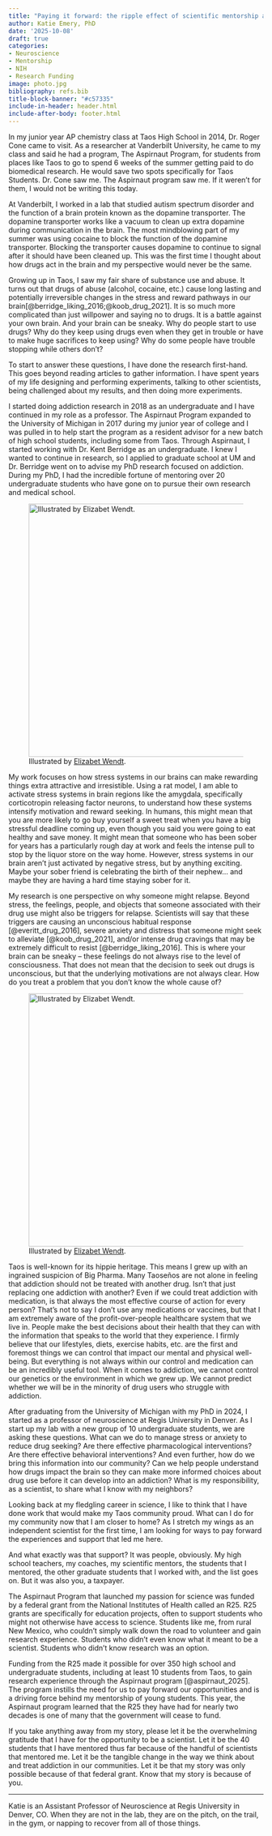 ```yaml
---
title: "Paying it forward: the ripple effect of scientific mentorship and federal funding"
author: Katie Emery, PhD
date: '2025-10-08'
draft: true
categories:
- Neuroscience
- Mentorship
- NIH
- Research Funding
image: photo.jpg
bibliography: refs.bib
title-block-banner: "#c57335"
include-in-header: header.html
include-after-body: footer.html
---
```



In my junior year AP chemistry class at Taos High School in 2014, Dr. Roger Cone came to visit. As a researcher at Vanderbilt University, he came to my class and said he had a program, The Aspirnaut Program, for students from places like Taos to go to spend 6 weeks of the summer getting paid to do biomedical research. He would save two spots specifically for Taos Students. Dr. Cone saw me. The Aspirnaut program saw me. If it weren't for them, I would not be writing this today.

At Vanderbilt, I worked in a lab that studied autism spectrum disorder and the function of a brain protein known as the dopamine transporter. The dopamine transporter works like a vacuum to clean up extra dopamine during communication in the brain. The most mindblowing part of my summer was using cocaine to block the function of the dopamine transporter. Blocking the transporter causes dopamine to continue to signal after it should have been cleaned up. This was the first time I thought about how drugs act in the brain and my perspective would never be the same.

Growing up in Taos, I saw my fair share of substance use and abuse. It turns out that drugs of abuse (alcohol, cocaine, etc.) cause long lasting and potentially irreversible changes in the stress and reward pathways in our brain[@berridge_liking_2016;@koob_drug_2021]. It is so much more complicated than just willpower and saying no to drugs. It is a battle against your own brain. And your brain can be sneaky. Why do people start to use drugs? Why do they keep using drugs even when they get in trouble or have to make huge sacrifices to keep using? Why do some people have trouble stopping while others don't?

To start to answer these questions, I have done the research first-hand. This goes beyond reading articles to gather information. I have spent years of my life designing and performing experiments, talking to other scientists, being challenged about my results, and then doing more experiments.

I started doing addiction research in 2018 as an undergraduate and I have continued in my role as a professor. The Aspirnaut Program expanded to the University of Michigan in 2017 during my junior year of college and I was pulled in to help start the program as a resident advisor for a new batch of high school students, including some from Taos. Through Aspirnaut, I started working with Dr. Kent Berridge as an undergraduate. I knew I wanted to continue in research, so I applied to graduate school at UM and Dr. Berridge went on to advise my PhD research focused on addiction. During my PhD, I had the incredible fortune of mentoring over 20 undergraduate students who have gone on to pursue their own research and medical school.

::: {.flex-container .align-center}
![Illustrated by <a href="https://www.linkedin.com/in/elizabet-w/">Elizabet Wendt</a>.](EmergyLegacy.png){width=500px}
:::

My work focuses on how stress systems in our brains can make rewarding things extra attractive and irresistible. Using a rat model, I am able to activate stress systems in brain regions like the amygdala, specifically corticotropin releasing factor neurons, to understand how these systems intensify motivation and reward seeking. In humans, this might mean that you are more likely to go buy yourself a sweet treat when you have a big stressful deadline coming up, even though you said you were going to eat healthy and save money. It might mean that someone who has been sober for years has a particularly rough day at work and feels the intense pull to stop by the liquor store on the way home. However, stress systems in our brain aren't just activated by negative stress, but by anything exciting. Maybe your sober friend is celebrating the birth of their nephew… and maybe they are having a hard time staying sober for it.

My research is one perspective on why someone might relapse. Beyond stress, the feelings, people, and objects that someone associated with their drug use might also be triggers for relapse. Scientists will say that these triggers are causing an unconscious habitual response [@everitt_drug_2016], severe anxiety and distress that someone might seek to alleviate [@koob_drug_2021], and/or intense drug cravings that may be extremely difficult to resist [@berridge_liking_2016]. This is where your brain can be sneaky  --  these feelings do not always rise to the level of consciousness. That does not mean that the decision to seek out drugs is unconscious, but that the underlying motivations are not always clear. How do you treat a problem that you don't know the whole cause of?

::: {.flex-container .align-center}
![Illustrated by <a href="https://www.linkedin.com/in/elizabet-w/">Elizabet Wendt</a>.](EmeryStressReward.png){width=500px}
:::

Taos is well-known for its hippie heritage. This means I grew up with an ingrained suspicion of Big Pharma. Many Taoseños are not alone in feeling that addiction should not be treated with another drug. Isn't that just replacing one addiction with another? Even if we could treat addiction with medication, is that always the most effective course of action for every person? That's not to say I don't use any medications or vaccines, but that I am extremely aware of the profit-over-people healthcare system that we live in. People make the best decisions about their health that they can with the information that speaks to the world that they experience. I firmly believe that our lifestyles, diets, exercise habits, etc. are the first and foremost things we can control that impact our mental and physical well-being. But everything is not always within our control and medication can be an incredibly useful tool. When it comes to addiction, we cannot control our genetics or the environment in which we grew up. We cannot predict whether we will be in the minority of drug users who struggle with addiction.

After graduating from the University of Michigan with my PhD in 2024, I started as a professor of neuroscience at Regis University in Denver. As I start up my lab with a new group of 10 undergraduate students, we are asking these questions. What can we do to manage stress or anxiety to reduce drug seeking? Are there effective pharmacological interventions? Are there effective behavioral interventions? And even further, how do we bring this information into our community? Can we help people understand how drugs impact the brain so they can make more informed choices about drug use before it can develop into an addiction? What is my responsibility, as a scientist, to share what I know with my neighbors?

Looking back at my fledgling career in science, I like to think that I have done work that would make my Taos community proud. What can I do for my community now that I am closer to home? As I stretch my wings as an independent scientist for the first time, I am looking for ways to pay forward the experiences and support that led me here.

And what exactly was that support? It was people, obviously. My high school teachers, my coaches, my scientific mentors, the students that I mentored, the other graduate students that I worked with, and the list goes on. But it was also you, a taxpayer.

The Aspirnaut Program that launched my passion for science was funded by a federal grant from the National Institutes of Health called an R25. R25 grants are specifically for education projects, often to support students who might not otherwise have access to science. Students like me, from rural New Mexico, who couldn't simply walk down the road to volunteer and gain research experience. Students who didn't even know what it meant to be a scientist. Students who didn't know research was an option.

Funding from the R25 made it possible for over 350 high school and undergraduate students, including at least 10 students from Taos, to gain research experience through the Aspirnaut program [@aspirnaut_2025]. The program instills the need for us to pay forward our opportunities and is a driving force behind my mentorship of young students. This year, the Aspirnaut program learned that the R25 they have had for nearly two decades is one of many that the government will cease to fund.

If you take anything away from my story, please let it be the overwhelming gratitude that I have for the opportunity to be a scientist. Let it be the 40 students that I have mentored thus far because of the handful of scientists that mentored me. Let it be the tangible change in the way we think about and treat addiction in our communities. Let it be that my story was only possible because of that federal grant. Know that my story is because of you.

<hr>

::: {.callout-warning title="About the author" style="" icon=false}
Katie is an Assistant Professor of Neuroscience at Regis University in Denver, CO. When they are not in the lab, they are on the pitch, on the trail, in the gym, or napping to recover from all of those things.
:::
